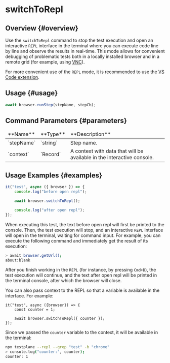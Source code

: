 
# switchToRepl

## Overview {#overview}

Use the `switchToRepl` command to stop the test execution and open an interactive `REPL` interface in the terminal where you can execute code line by line and observe the results in real-time. This mode allows for convenient debugging of problematic tests both in a locally installed browser and in a remote grid (for example, using [VNC][vnc]).

For more convenient use of the `REPL` mode, it is recommended to use the [VS Code extension][extension].

## Usage {#usage}

```typescript
await browser.runStep(stepName, stepCb);
```

## Command Parameters {#parameters}

<table>
    <thead>
        <tr>
            <td>**Name**</td>
            <td>**Type**</td>
            <td>**Description**</td>
        </tr>
    </thead>
    <tbody>
        <tr>
            <td>`stepName`</td>
            <td>`string`</td>
            <td>Step name.</td>
        </tr>
        <tr>
            <td>`context`</td>
            <td>`Record<string, unknown>`</td>
            <td>A context with data that will be available in the interactive console.</td>
        </tr>
    </tbody>
</table>

## Usage Examples {#examples}

```typescript
it("test", async ({ browser }) => {
    console.log("before open repl");

    await browser.switchToRepl();

    console.log("after open repl");
});
```

When executing this test, the text before open repl will first be printed to the console. Then, the test execution will stop, and an interactive `REPL` interface will open in the terminal, waiting for command input.
For example, you can execute the following command and immediately get the result of its execution:

```bash
> await browser.getUrl();
about:blank
```

After you finish working in the `REPL` (for instance, by pressing `Cmd+D`), the test execution will continue, and the text after open repl will be printed in the terminal console, after which the browser will close.

You can also pass context to the REPL so that a variable is available in the interface. For example:

```
it("test", async ({browser}) => {
    const counter = 1;

    await browser.switchToRepl({ counter });
});
```

Since we passed the `counter` variable to the context, it will be available in the terminal:

```bash
npx testplane --repl --grep "test" -b "chrome"
> console.log("counter:", counter);
counter: 1
```

[extension]: https://marketplace.visualstudio.com/items?itemName=gemini-testing.vscode-testplane
[vnc]: https://novnc.com/info.html
